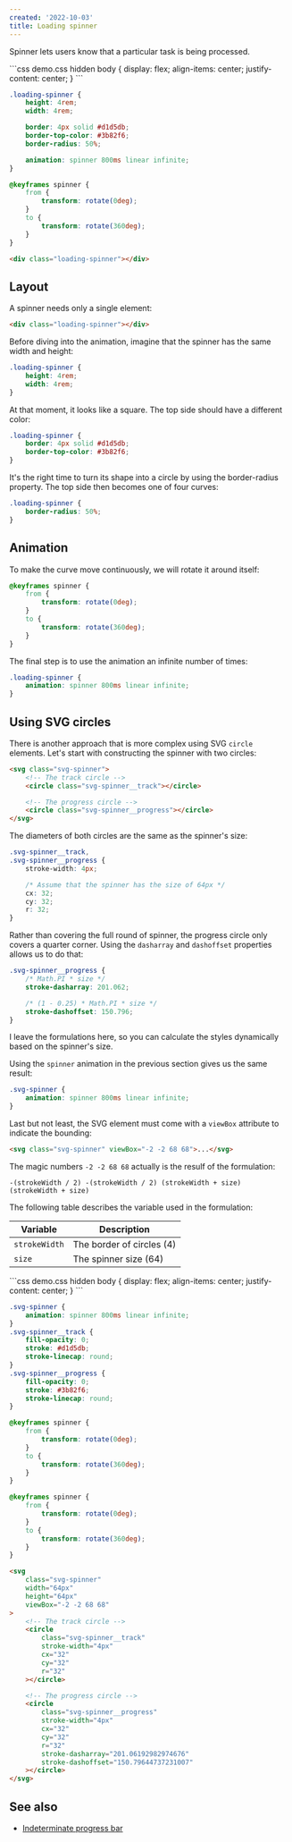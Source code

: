 ```yaml
---
created: '2022-10-03'
title: Loading spinner
---
```


Spinner lets users know that a particular task is being processed.

<Playground>
```css demo.css hidden
body {
    display: flex;
    align-items: center;
    justify-content: center;
}
```

```css styles.css
.loading-spinner {
    height: 4rem;
    width: 4rem;

    border: 4px solid #d1d5db;
    border-top-color: #3b82f6;
    border-radius: 50%;

    animation: spinner 800ms linear infinite;
}

@keyframes spinner {
    from {
        transform: rotate(0deg);
    }
    to {
        transform: rotate(360deg);
    }
}
```

```html index.html
<div class="loading-spinner"></div>
```
</Playground>

## Layout

A spinner needs only a single element:

```html
<div class="loading-spinner"></div>
```

Before diving into the animation, imagine that the spinner has the same width and height:

```css
.loading-spinner {
    height: 4rem;
    width: 4rem;
}
```

At that moment, it looks like a square. The top side should have a different color:

```css
.loading-spinner {
    border: 4px solid #d1d5db;
    border-top-color: #3b82f6;
}
```

It's the right time to turn its shape into a circle by using the border-radius property. The top side then becomes one of four curves:

```css
.loading-spinner {
    border-radius: 50%;
}
```

## Animation

To make the curve move continuously, we will rotate it around itself:

```css
@keyframes spinner {
    from {
        transform: rotate(0deg);
    }
    to {
        transform: rotate(360deg);
    }
}
```

The final step is to use the animation an infinite number of times:

```css
.loading-spinner {
    animation: spinner 800ms linear infinite;
}
```

## Using SVG circles

There is another approach that is more complex using SVG `circle` elements. Let's start with constructing the spinner with two circles:

```html
<svg class="svg-spinner">
    <!-- The track circle -->
    <circle class="svg-spinner__track"></circle>

    <!-- The progress circle -->
    <circle class="svg-spinner__progress"></circle>
</svg>
```

The diameters of both circles are the same as the spinner's size:

```css
.svg-spinner__track,
.svg-spinner__progress {
    stroke-width: 4px;

    /* Assume that the spinner has the size of 64px */
    cx: 32;
    cy: 32;
    r: 32;
}
```

Rather than covering the full round of spinner, the progress circle only covers a quarter corner.
Using the `dasharray` and `dashoffset` properties allows us to do that:

```css
.svg-spinner__progress {
    /* Math.PI * size */
    stroke-dasharray: 201.062;

    /* (1 - 0.25) * Math.PI * size */
    stroke-dashoffset: 150.796;
}
```

I leave the formulations here, so you can calculate the styles dynamically based on the spinner's size.

Using the `spinner` animation in the previous section gives us the same result:

```css
.svg-spinner {
    animation: spinner 800ms linear infinite;
}
```

Last but not least, the SVG element must come with a `viewBox` attribute to indicate the bounding:

```html
<svg class="svg-spinner" viewBox="-2 -2 68 68">...</svg>
```

The magic numbers `-2 -2 68 68` actually is the resulf of the formulation:

```shell
-(strokeWidth / 2) -(strokeWidth / 2) (strokeWidth + size) (strokeWidth + size)
```

The following table describes the variable used in the formulation:

| Variable      | Description               |
| ------------- | ------------------------- |
| `strokeWidth` | The border of circles (4) |
| `size`        | The spinner size (64)     |

<Playground>
```css demo.css hidden
body {
    display: flex;
    align-items: center;
    justify-content: center;
}
```

```css styles.css
.svg-spinner {
    animation: spinner 800ms linear infinite;
}
.svg-spinner__track {
    fill-opacity: 0;
    stroke: #d1d5db;
    stroke-linecap: round;
}
.svg-spinner__progress {
    fill-opacity: 0;
    stroke: #3b82f6;
    stroke-linecap: round;
}

@keyframes spinner {
    from {
        transform: rotate(0deg);
    }
    to {
        transform: rotate(360deg);
    }
}

@keyframes spinner {
    from {
        transform: rotate(0deg);
    }
    to {
        transform: rotate(360deg);
    }
}
```

```html index.html
<svg
    class="svg-spinner"
    width="64px"
    height="64px"
    viewBox="-2 -2 68 68"
>
    <!-- The track circle -->
    <circle
        class="svg-spinner__track"
        stroke-width="4px"
        cx="32"
        cy="32"
        r="32"
    ></circle>

    <!-- The progress circle -->
    <circle
        class="svg-spinner__progress"
        stroke-width="4px"
        cx="32"
        cy="32"
        r="32"
        stroke-dasharray="201.06192982974676"
        stroke-dashoffset="150.79644737231007"
    ></circle>
</svg>
```
</Playground>

## See also

-   [Indeterminate progress bar](https://phuoc.ng/collection/css-animation/indeterminate-progress-bar/)
